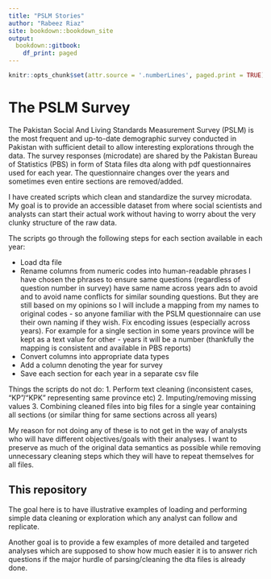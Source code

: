 ```yaml
--- 
title: "PSLM Stories"
author: "Rabeez Riaz"
site: bookdown::bookdown_site
output:
  bookdown::gitbook:
    df_print: paged
---
```


```r
knitr::opts_chunk$set(attr.source = '.numberLines', paged.print = TRUE)
```

# The PSLM Survey {-}

The Pakistan Social And Living Standards Measurement Survey (PSLM) is the most frequent and up-to-date demographic survey conducted in Pakistan with sufficient detail to allow interesting explorations through the data. The survey responses (microdate) are shared by the Pakistan Bureau of Statistics (PBS) in form of Stata files dta along with pdf questionnaires used for each year. The questionnaire changes over the years and sometimes even entire sections are removed/added.

I have created scripts which clean and standardize the survey microdata. My goal is to provide an accessible dataset from where social scientists and analysts can start their actual work without having to worry about the very clunky structure of the raw data.

The scripts go through the following steps for each section available in each year:

- Load dta file
- Rename columns from numeric codes into human-readable phrases
I have chosen the phrases to ensure same questions (regardless of question number in survey) have same name across years adn to avoid and to avoid name conflicts for similar sounding questions. But they are still based on my opinions so I will include a mapping from my names to original codes - so anyone familiar with the PSLM questionnaire can use their own naming if they wish.
Fix encoding issues (especially across years). For example for a single section in some years province will be kept as a text value for other - years it will be a number (thankfully the mapping is consistent and available in PBS reports)
- Convert columns into appropriate data types
- Add a column denoting the year for survey
- Save each section for each year in a separate csv file

Things the scripts do not do:
1. Perform text cleaning (inconsistent cases, "KP"/"KPK" representing same province etc)
2. Imputing/removing missing values
3. Combining cleaned files into big files for a single year containing all sections (or similar thing for same sections across all years)

My reason for not doing any of these is to not get in the way of analysts who will have different objectives/goals with their analyses. I want to preserve as much of the original data semantics as possible while removing unnecessary cleaning steps which they will have to repeat themselves for all files.

## This repository

The goal here is to have illustrative examples of loading and performing simple data cleaning or exploration which any analyst can follow and replicate. 

Another goal is to provide a few examples of more detailed and targeted analyses which are supposed to show how much easier it is to answer rich questions if the major hurdle of parsing/cleaning the dta files is already done. 
